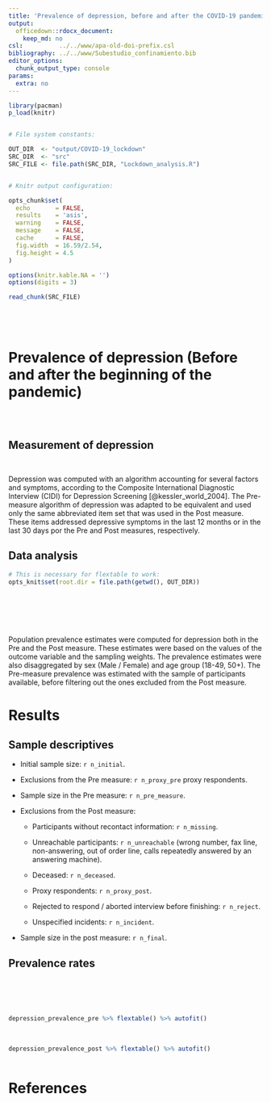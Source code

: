 ```yaml
---
title: 'Prevalence of depression, before and after the COVID-19 pandemic'
output:
  officedown::rdocx_document:
    keep_md: no
csl:          ../../www/apa-old-doi-prefix.csl
bibliography: ../../www/Subestudio_confinamiento.bib
editor_options: 
  chunk_output_type: console
params:
  extra: no
---
```


```r
library(pacman)
p_load(knitr)


# File system constants:

OUT_DIR  <- "output/COVID-19_lockdown"
SRC_DIR  <- "src"
SRC_FILE <- file.path(SRC_DIR, "Lockdown_analysis.R")


# Knitr output configuration:

opts_chunk$set(
  echo       = FALSE,
  results    = 'asis',
  warning    = FALSE,
  message    = FALSE,
  cache      = FALSE,
  fig.width  = 16.59/2.54,
  fig.height = 4.5
)

options(knitr.kable.NA = '')
options(digits = 3)
```


```r
read_chunk(SRC_FILE)
```


```r
```


```r
```


```r
```


```r
```


# Prevalence of depression (Before and after the beginning of the pandemic)

```r
```


```r
```


```r
```


## Measurement of depression

```r
```


```r
```


Depression was computed with an algorithm accounting for several factors
and symptoms,
according to the Composite International Diagnostic Interview (CIDI)
for Depression Screening [@kessler_world_2004].
The Pre-measure algorithm of depression was adapted to be equivalent and
used only the same abbreviated item set that was used in the Post measure.
These items addressed depressive symptoms in the last 12 months or in the
last 30 days por the Pre and Post measures, respectively.


## Data analysis

```r
# This is necessary for flextable to work:
opts_knit$set(root.dir = file.path(getwd(), OUT_DIR))
```


```r
```


```r
```


```r
```


```r
```


```r
```


```r
```


Population prevalence estimates were computed
for depression both in the Pre and the Post measure.
These estimates were based on the values of the outcome variable
and the sampling weights.
The prevalence estimates were also disaggregated by sex (Male / Female)
and age group (18-49, 50+).
The Pre-measure prevalence was estimated with the sample of participants
available, before filtering out the ones excluded from the Post measure.


# Results

## Sample descriptives

- Initial sample size: `r n_initial`.

- Exclusions from the Pre measure: `r n_proxy_pre` proxy respondents.

- Sample size in the Pre measure: `r n_pre_measure`.

- Exclusions from the Post measure:

  - Participants without recontact information: `r n_missing`.
  
  - Unreachable participants: `r n_unreachable`
  (wrong number, fax line, non-answering, out of order line,
  calls repeatedly answered by an answering machine).
  
  - Deceased: `r n_deceased`.
  
  - Proxy respondents: `r n_proxy_post`.
  
  - Rejected to respond / aborted interview before finishing: `r n_reject`.
  
  - Unspecified incidents: `r n_incident`.
  

- Sample size in the post measure: `r n_final`.


## Prevalence rates

```r
```


```r
```


```r
```

<br>

```r
depression_prevalence_pre %>% flextable() %>% autofit()
```

<br>

```r
depression_prevalence_post %>% flextable() %>% autofit()
```

\newpage


```r
```

# References
